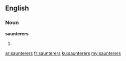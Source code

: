 ==English==

===Noun===
'''saunterers'''

# {{plural of|saunterer}}

[[ar:saunterers]]
[[fr:saunterers]]
[[ku:saunterers]]
[[my:saunterers]]